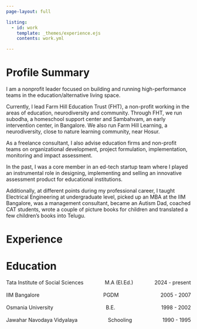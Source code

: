 ```yaml
---
page-layout: full

listing:
  - id: work
    template: _themes/experience.ejs
    contents: work.yml

---
```

# Profile Summary

I am a nonprofit leader focused on building and running high-performance teams in the education/alternative living space. 

Currently, I lead Farm Hill Education Trust (FHT), a non-profit working in the areas of education, neurodiversity and community. Through FHT, we run subodha, a homeschool support center and Sambahvam, an early intervention center, in Bangalore. We also run Farm Hill Learning, a neurodiversity, close to nature learning community, near Hosur. 

As a freelance consultant, I also advise education firms and non-profit teams on organizational development, project formulation, implementation, monitoring and impact assessment.

In the past, I was a core member in an ed-tech startup team where I played an instrumental role in designing, implementing and selling an innovative assessment product for educational institutions.

Additionally, at different points during my professional career, I taught Electrical Engineering at undergraduate level, picked up an MBA at the IIM Bangalore, was a management consultant, became an Autism Dad, coached CAT students, wrote a couple of picture books for children and translated a few children’s books into Telugu.


# Experience

::: {#work}

:::




# Education


```{=html}
<div style="text-align:center;">
            <span style="float:left"> Tata Institute of Social Sciences </span>
            <span style="float:right"> 2024 - present </span>
            <span style="text-align:center"> M.A (El.Ed.)   </span>
            <br><br>
        </div> 

<div style="text-align:center;">
            <span style="float:left"> IIM Bangalore</span>
            <span style="float:right"> 2005 - 2007 </span>
            <span style="text-align:center"> &emsp; &emsp;&emsp;&emsp;PGDM   </span>
            <br><br>
        </div> 

<div style="text-align:center;">
            <span style="float:left"> Osmania University </span>
            <span style="float:right"> 1998 - 2002 </span>
            <span style="text-align:center"> &emsp; B.E.  </span>
            <br><br>
        </div> 

<div style="text-align:center;">
            <span style="float:left"> Jawahar Navodaya Vidyalaya </span>
            <span style="float:right"> 1990 - 1995 </span>
            <span style="text-align:center">  Schooling  </span>
            <br><br>
        </div> 
```


